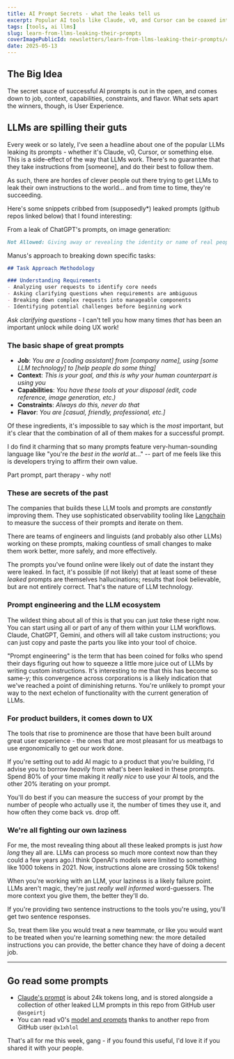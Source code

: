 ```yaml
---
title: AI Prompt Secrets - what the leaks tell us
excerpt: Popular AI tools like Claude, v0, and Cursor can be coaxed into revealing their prompts. Here's what I learned from a deep dive into some of the most successful prompts in the world.
tags: [tools, ai llms]
slug: learn-from-llms-leaking-their-prompts
coverImagePublicId: newsletters/learn-from-llms-leaking-their-prompts/cover
date: 2025-05-13
---
```


## The Big Idea

The secret sauce of successful AI prompts is out in the open, and comes down to job, context, capabilities, constraints, and flavor. What sets apart the winners, though, is User Experience.

## LLMs are spilling their guts

Every week or so lately, I've seen a headline about one of the popular LLMs leaking its prompts - whether it's Claude, v0, Cursor, or something else. This is a side-effect of the way that LLMs work. There's no guarantee that they take instructions from [someone], and do their best to follow them.

As such, there are hordes of clever people out there trying to get LLMs to leak their own instructions to the world... and from time to time, they're succeeding.

Here's some snippets cribbed from (supposedly*) leaked prompts (github repos linked below) that I found interesting:

From a leak of ChatGPT's prompts, on image generation:
```md
Not Allowed: Giving away or revealing the identity or name of real people in images, even if they are famous - you should NOT identify real people (just say you don't know).
```

Manus's approach to breaking down specific tasks:
```md
## Task Approach Methodology

### Understanding Requirements
- Analyzing user requests to identify core needs
- Asking clarifying questions when requirements are ambiguous
- Breaking down complex requests into manageable components
- Identifying potential challenges before beginning work
```

_Ask clarifying questions_ - I can't tell you how many times _that_ has been an important unlock while doing UX work!

### The basic shape of great prompts

- **Job**: _You are a [coding assistant] from [company name], using [some LLM technology] to [help people do some thing]_
- **Context**: _This is your goal, and this is why your human counterpart is using you_
- **Capabilities**: _You have these tools at your disposal (edit, code reference, image generation, etc.)_
- **Constraints**: _Always do this, never do that_
- **Flavor**: _You are [casual, friendly, professional, etc.]_

Of these ingredients, it's impossible to say which is the _most_ important, but it's clear that the combination of all of them makes for a successful prompt.

I do find it charming that so many prompts feature very-human-sounding language like "you're _the best in the world_ at..." -- part of me feels like this is developers trying to affirm their own value.

Part prompt, part therapy - why not!

### These are secrets of the past

The companies that builds these LLM tools and prompts are _constantly_ improving them. They use sophisticated observability tooling like [Langchain](https://www.langchain.com/) to measure the success of their prompts and iterate on them.

There are teams of engineers and linguists (and probably also other LLMs) working on these prompts, making countless of small changes to make them work better, more safely, and more effectively.

The prompts you've found online were likely out of date the instant they were leaked. In fact, it's possible (if not likely) that at least some of these _leaked_ prompts are themselves hallucinations; results that _look_ believable, but are not entirely correct. That's the nature of LLM technology.

### Prompt engineering and the LLM ecosystem

The wildest thing about all of this is that you can just _take_ these right now. You can start using all or part of any of them within your LLM workflows. Claude, ChatGPT, Gemini, and others will all take custom instructions; you can just copy and paste the parts you like into your tool of choice.

"Prompt engineering" is the term that has been coined for folks who spend their days figuring out how to squeeze a little more juice out of LLMs by writing custom instructions. It's interesting to me that this has become so same-y; this convergence across corporations is a likely indication that we've reached a point of diminishing returns. You're unlikely to prompt your way to the next echelon of functionality with the current generation of LLMs.

### For product builders, it comes down to UX

The tools that rise to prominence are those that have been built around great user experience - the ones that are most pleasant for us meatbags to use ergonomically to get our work done.

If you're setting out to add AI magic to a product that you're building, I'd advise you to borrow _heavily_ from what's been leaked in these prompts. Spend 80% of your time making it _really nice_ to use your AI tools, and the other 20% iterating on your prompt.

You'll do best if you can measure the success of your prompt by the number of people who actually use it, the number of times they use it, and how often they come back vs. drop off.

### We're all fighting our own laziness

For me, the most revealing thing about all these leaked prompts is just _how long_ they all are. LLMs can process so much more context now than they could a few years ago.I think OpenAI's models were limited to something like 1000 tokens in 2021. Now, instructions alone are crossing 50k tokens!

When you're working with an LLM, your laziness is a likely failure point. LLMs aren't magic, they're just _really well informed_ word-guessers. The more context you give them, the better they'll do.

If you're providing two sentence instructions to the tools you're using, you'll get two sentence responses.

So, treat them like you would treat a new teammate, or like you would want to be treated when you're learning something new: the more detailed instructions you can provide, the better chance they have of doing a decent job.

---

## Go read some prompts

- [Claude's prompt](https://github.com/asgeirtj/system_prompts_leaks/blob/main/claude.txt) is about 24k tokens long, and is stored alongside a collection of other leaked LLM prompts in this repo from GitHub user `@asgeirtj`
- You can read v0's [model and prompts](https://github.com/x1xhlol/system-prompts-and-models-of-ai-tools/tree/main/v0%20Prompts%20and%20Tools) thanks to another repo from GitHub user `@x1xhlol`


That's all for me this week, gang - if you found this useful, I'd love it if you shared it with your people.
